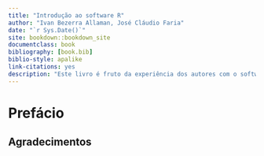 ```yaml
--- 
title: "Introdução ao software R"
author: "Ivan Bezerra Allaman, José Cláudio Faria"
date: "`r Sys.Date()`"
site: bookdown::bookdown_site
documentclass: book
bibliography: [book.bib]
biblio-style: apalike
link-citations: yes
description: "Este livro é fruto da experiência dos autores com o software R na pesquisa, ensino e extensão"
---
```


# Prefácio {-}

## Agradecimentos {-}
